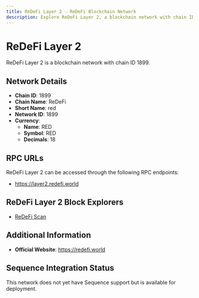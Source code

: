 ```yaml
--- 
title: ReDeFi Layer 2 - ReDeFi Blockchain Network
description: Explore ReDeFi Layer 2, a blockchain network with chain ID 1899. Learn about its native currency, RED, and how to interact with the network.
---
```


# ReDeFi Layer 2

ReDeFi Layer 2 is a blockchain network with chain ID 1899.

## Network Details

- **Chain ID**: 1899
- **Chain Name**: ReDeFi
- **Short Name**: red
- **Network ID**: 1899
- **Currency**: 
  - **Name**: RED
  - **Symbol**: RED
  - **Decimals**: 18

## RPC URLs

ReDeFi Layer 2 can be accessed through the following RPC endpoints:

- https://layer2.redefi.world

## ReDeFi Layer 2 Block Explorers

- [ReDeFi Scan](https://scanlayer2.redefi.world)

## Additional Information

- **Official Website**: https://redefi.world

## Sequence Integration Status

This network does not yet have Sequence support but is available for deployment.
